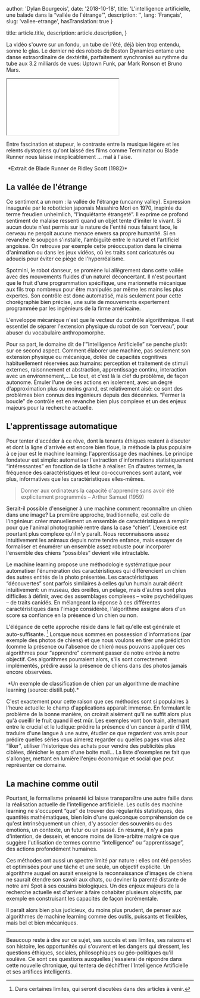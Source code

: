 
  author: 'Dylan Bourgeois',
  date: '2018-10-18',
  title: 'L\'intelligence artificielle, une balade dans la “vallée de l\'étrange”',
  description: '',
  lang: 'Français',
  slug: 'vallee-etrange',
  hasTranslation: true
}

  title: article.title,
  description: article.description,
}


La vidéo s'ouvre sur un fondu, un tube de l'été, déjà bien trop entendu, sonne le glas. Le dernier né des robots de Boston Dynamics entame une danse extraordinaire de dextérité, parfaitement synchronisé au rythme du tube aux 3.2 milliards de vues: Uptown Funk, par Mark Ronson et Bruno Mars.

<iframe
    className="aspect-video w-full"
    src={"https://www.youtube.com/embed/kHBcVlqpvZ8"}
    title="YouTube Video Player"
    allow="accelerometer; autoplay; clipboard-write; encrypted-media; gyroscope; picture-in-picture"
></iframe>

Entre fascination et stupeur, le contraste entre la musique légère et les relents dystopiens qu'ont laissé des films comme Terminator ou Blade Runner nous laisse inexplicablement … mal à l'aise.

<Image src={blade} alt="" />
*Extrait de Blade Runner de Ridley Scott (1982)*

## La vallée de l'étrange
 

Ce sentiment a un nom : la vallée de l'étrange (uncanny valley). Expression inaugurée par le roboticien japonais Masahiro Mori en 1970, inspirée du terme freudien unheimlich, “l'inquiétante étrangeté”. Il exprime ce profond sentiment de malaise ressenti quand un objet tente d'imiter le vivant. Si aucun doute n'est permis sur la nature de l'entité nous faisant face, le cerveau ne perçoit aucune menace envers sa propre humanité. Si en revanche le soupçon s'installe, l'ambiguïté entre le naturel et l'artificiel angoisse. On retrouve par exemple cette préoccupation dans le cinéma d'animation ou dans les jeux vidéos, où les traits sont caricaturés ou adoucis pour éviter ce piège de l'hyperréalisme.

Spotmini, le robot danseur, se promène lui allègrement dans cette vallée avec des mouvements fluides d'un naturel déconcertant. Il n'est pourtant que le fruit d'une programmation spécifique, une marionnette mécanique aux fils trop nombreux pour être manipulés par même les mains les plus expertes. Son contrôle est donc automatisé, mais seulement pour cette chorégraphie bien précise, une suite de mouvements expertement programmée par les ingénieurs de la firme américaine.

L'enveloppe mécanique n'est que le vecteur du contrôle algorithmique. Il est essentiel de séparer l'extension physique du robot de son “cerveau”, pour abuser du vocabulaire anthropomorphe.

Pour sa part, le domaine dit de l'”Intelligence Artificielle” se penche plutôt sur ce second aspect. Comment élaborer une machine, pas seulement son extension physique ou mécanique, dotée de capacités cognitives habituellement réservées aux humains: perception et traitement de stimuli externes, raisonnement et abstraction, apprentissage continu, interaction avec un environnement,… Le tout, et c'est là la clef du problème, de façon autonome. Émuler l'une de ces actions en isolement, avec un degré d'approximation plus ou moins grand, est relativement aisé: ce sont des problèmes bien connus des ingénieurs depuis des décennies. “Fermer la boucle” de contrôle est en revanche bien plus complexe et un des enjeux majeurs  pour la recherche actuelle.

 

## L'apprentissage automatique
 

Pour tenter d'accéder à ce rêve, dont la tenants éthiques restent à discuter et dont la ligne d'arrivée est encore bien floue, la méthode la plus populaire à ce jour est le machine learning: l'apprentissage des machines. Le principe fondateur est simple: automatiser l'extraction d'informations statistiquement “intéressantes” en fonction de la tâche à réaliser. En d'autres termes, la fréquence des caractéristiques et leur co-occurrences sont autant, voir plus, informatives que les caractéristiques elles-mêmes.
 

> Donner aux ordinateurs la capacité d'apprendre sans avoir été explicitement programmés – Arthur Samuel (1959)
 

Serait-il possible d'enseigner à une machine comment reconnaître un chien dans une image? La première approche, traditionnelle, est celle de l'ingénieur: créer manuellement un ensemble de caractéristiques à remplir pour que l'animal photographié rentre dans la case “chien”. L'exercice est pourtant plus complexe qu'il n'y paraît. Nous reconnaissons assez intuitivement les animaux depuis notre tendre enfance, mais essayer de formaliser et énumérer un ensemble assez robuste pour incorporer l'ensemble des chiens “possibles” devient vite intractable.

Le machine learning propose une méthodologie systématique pour automatiser l'énumération des caractéristiques qui différencient un chien des autres entités de la photo présentée. Les caractéristiques “découvertes” sont parfois similaires à celles qu'un humain aurait décrit intuitivement: un museau, des oreilles, un pelage, mais d'autres sont plus difficiles à définir, avec des assemblages complexes – voire psychédéliques – de traits canidés. En mélangeant la réponse à ces différentes caractéristiques dans l'image considérée, l'algorithme assigne alors d'un score sa confiance en la présence d'un chien ou non.

L'élégance de cette approche réside dans le fait qu'elle est générale et auto-suffisante. [^*] Lorsque nous sommes en possession d'informations (par exemple des photos de chiens) et que nous voulons en tirer une prédiction (comme la présence ou l'absence de chien) nous pouvons appliquer ces algorithmes pour “apprendre” comment passer de notre entrée à notre objectif. Ces algorithmes pourraient alors, s'ils sont correctement implémentés, prédire aussi la présence de chiens dans des photos jamais encore observées.

<Image src={dog} alt="" />
*Un exemple de classification de chien par un algorithme de machine learning (source: distill.pub).*

C'est exactement pour cette raison que ces méthodes sont si populaires à l'heure actuelle: le champ d'applications apparaît immense. En formulant le problème de la bonne manière, on croirait aisément qu'il ne suffit alors plus qu'à cueillir le fruit quand il est mûr. Les exemples vont bon train, alternant entre le crucial et le ludique: prédire la présence d'un cancer à partir d'IRM, traduire d'une langue à une autre, étudier ce que regardent vos amis pour prédire quelles séries vous aimerez regarder ou quelles pages vous allez “liker”, utiliser l'historique des achats pour vendre des publicités plus ciblées, dénicher le spam d'une boite mail… La liste d'exemples ne fait que s'allonger, mettant en lumière l'enjeu économique et social que peut représenter ce domaine.

 

## La machine comme outil
 

Pourtant, le formalisme présenté ici laisse transparaître une autre faille dans la réalisation actuelle de l'intelligence artificielle. Les outils des machine learning ne s'occupent “que” de trouver des régularités statistiques, des quantités mathématiques, bien loin d'une quelconque compréhension de ce qu'est intrinsèquement un chien, d'y associer des souvenirs ou des émotions, un contexte, un futur ou un passé. En résumé, il n'y a pas d'intention, de dessein, et encore moins de libre-arbitre malgré ce que suggère l'utilisation de termes comme “intelligence” ou “apprentissage”, des actions profondément humaines.

Ces méthodes ont aussi un spectre limité par nature : elles ont été pensées et optimisées pour une tâche et une seule, un objectif explicite. Un algorithme auquel on aurait enseigné la reconnaissance d'images de chiens ne saurait étendre son savoir aux chats, ou deviner la parenté distante de notre ami Spot à ses cousins biologiques. Un des enjeux majeurs de la recherche actuelle est d'arriver à faire cohabiter plusieurs objectifs, par exemple en construisant les capacités de façon incrémentale.

Il paraît alors bien plus judicieux, du moins plus prudent, de penser aux algorithmes de machine learning comme des outils, puissants et flexibles, mais bel et bien mécaniques.

 

----

 

Beaucoup reste à dire sur ce sujet, ses succès et ses limites, ses raisons et son histoire, les opportunités qui s'ouvrent et les dangers qui dressent, les questions éthiques, sociales, philosophiques ou géo-politiques qu'il soulève. Ce sont ces questions auxquelles j'essaierai de répondre dans cette nouvelle chronique, qui tentera de déchiffrer l'Intelligence Artificielle et ses artifices intelligents.

 

[^*]: Dans certaines limites, qui seront discutées dans des articles à venir.